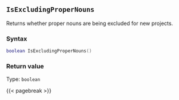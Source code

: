 ## `IsExcludingProperNouns`

Returns whether proper nouns are being excluded for new projects.

### Syntax {-}

``` .lua
boolean IsExcludingProperNouns()
```

### Return value {-}

Type: `boolean`

{{< pagebreak >}}